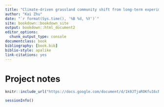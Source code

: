 ```yaml
--- 
title: "Climate-driven grassland community shift from long-term experiments and observations"
author: "Kai Zhu"
date: "`r format(Sys.time(), '%B %d, %Y')`"
site: bookdown::bookdown_site
output: bookdown::html_document2
editor_options: 
  chunk_output_type: console
documentclass: book
bibliography: [book.bib]
biblio-style: apalike
link-citations: yes
---
```


# Project notes{-}

```r
knitr::include_url("https://docs.google.com/document/d/1k9JTjaROKfu16cNn-e27wjiY7kDUM4Zptw5wc3hIvdw/edit?usp=sharing")
```

```r
sessionInfo()
```
